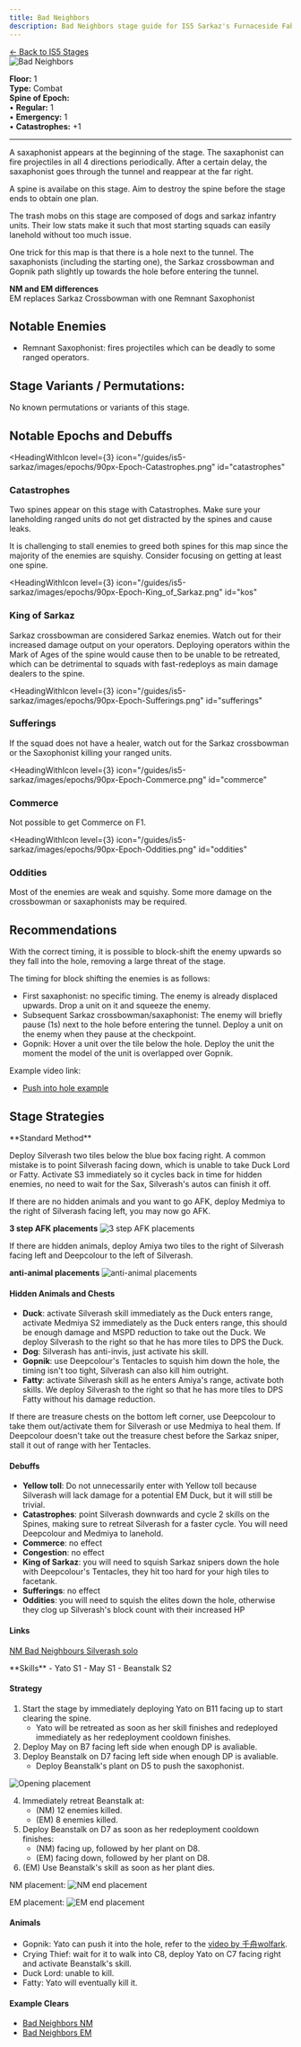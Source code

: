 ```yaml
---
title: Bad Neighbors
description: Bad Neighbors stage guide for IS5 Sarkaz's Furnaceside Fables
---
```


<div class="back-button-container">
  <a href="/is5-sarkaz/stages/" class="back-button">
    <span class="back-arrow">←</span>
    <span class="back-text">Back to IS5 Stages</span>
  </a>
</div>


<img src="/stages/is5/bad-neighbors.png" alt="Bad Neighbors" />

**Floor:** 1  
**Type:** Combat  
**Spine of Epoch:**<br />
• **Regular:** 1<br />
• **Emergency:** 1<br />
• **Catastrophes:** +1

---

<StrategySection title="Stage Analysis" author="Danger_Asian" defaultOpen={true}>
A saxaphonist appears at the beginning of the stage. The saxaphonist can fire projectiles in all 4 directions periodically. After a certain delay, the saxaphonist goes through the tunnel and reappear at the far right. 

A spine is availabe on this stage. Aim to destroy the spine before the stage ends to obtain one plan. 

The trash mobs on this stage are composed of dogs and sarkaz infantry units. Their low stats make it such that most starting squads can easily lanehold without too much issue. 

One trick for this map is that there is a hole next to the tunnel. The saxaphonists (including the starting one), the Sarkaz crossbowman and Gopnik path slightly up towards the hole before entering the tunnel. 


**NM and EM differences**\
EM replaces Sarkaz Crossbowman with one Remnant Saxophonist

## Notable Enemies
* Remnant Saxophonist: fires projectiles which can be deadly to some ranged operators.

## Stage Variants / Permutations:
No known permutations or variants of this stage. 


## Notable Epochs and Debuffs
<HeadingWithIcon
  level={3}
  icon="/guides/is5-sarkaz/images/epochs/90px-Epoch-Catastrophes.png"
  id="catastrophes"
>
  ### Catastrophes
</HeadingWithIcon>

Two spines appear on this stage with Catastrophes. Make sure your laneholding ranged units do not get distracted by the spines and cause leaks.

It is challenging to stall enemies to greed both spines for this map since the majority of the enemies are squishy. Consider focusing on getting at least one spine.

<HeadingWithIcon
  level={3}
  icon="/guides/is5-sarkaz/images/epochs/90px-Epoch-King_of_Sarkaz.png"
  id="kos"
>
  ### King of Sarkaz
</HeadingWithIcon>

Sarkaz crossbowman are considered Sarkaz enemies. Watch out for their increased damage output on your operators. 
Deploying operators within the Mark of Ages of the spine would cause then to be unable to be retreated, which can be detrimental to squads with fast-redeploys as main damage dealers to the spine. 

<HeadingWithIcon
  level={3}
  icon="/guides/is5-sarkaz/images/epochs/90px-Epoch-Sufferings.png"
  id="sufferings"
>
  ### Sufferings
</HeadingWithIcon>

If the squad does not have a healer, watch out for the Sarkaz crossbowman or the Saxophonist killing your ranged units. 

<HeadingWithIcon
  level={3}
  icon="/guides/is5-sarkaz/images/epochs/90px-Epoch-Commerce.png"
  id="commerce"
>
  ### Commerce
</HeadingWithIcon>

Not possible to get Commerce on F1.

<HeadingWithIcon
  level={3}
  icon="/guides/is5-sarkaz/images/epochs/90px-Epoch-Oddities.png"
  id="oddities"
>
  ### Oddities
</HeadingWithIcon>

Most of the enemies are weak and squishy. Some more damage on the crossbowman or saxaphonists may be required.

## Recommendations
With the correct timing, it is possible to block-shift the enemy upwards so they fall into the hole, removing a large threat of the stage. 

The timing for block shifting the enemies is as follows: 
* First saxaphonist: no specific timing. The enemy is already displaced upwards. Drop a unit on it and squeeze the enemy.
* Subsequent Sarkaz crossbowman/saxaphonist: The enemy will briefly pause (1s) next to the hole before entering the tunnel. Deploy a unit on the enemy when they pause at the checkpoint. 
* Gopnik: Hover a unit over the tile below the hole. Deploy the unit the moment the model of the unit is overlapped over Gopnik. 

Example video link:
* <a href="https://b23.tv/Hzz7HIl" target="_blank" rel="noopener noreferrer">Push into hole example</a>

</StrategySection>

## Stage Strategies

<StrategySection title="Vanguard / Guard Strategy" author="Mei of May">
  **Standard Method**

  Deploy Silverash two tiles below the blue box facing right. A common mistake is to point Silverash facing down, which is unable to take Duck Lord or Fatty. Activate S3 immediately so it cycles back in time for hidden enemies, no need to wait for the Sax, Silverash's autos can finish it off.

  If there are no hidden animals and you want to go AFK, deploy Medmiya to the right of Silverash facing left, you may now go AFK.

  **3 step AFK placements**
  <img src="/guides/is5-sarkaz/stage-guides/bad-neighbors/vgg-strategy/3-step-afk-placements.png" alt="3 step AFK placements" />

  If there are hidden animals, deploy Amiya two tiles to the right of Silverash facing left and Deepcolour to the left of Silverash.

  **anti-animal placements**
  <img src="/guides/is5-sarkaz/stage-guides/bad-neighbors/vgg-strategy/anti-animal-placements.png" alt="anti-animal placements" />

  #### Hidden Animals and Chests

  - **Duck**: activate Silverash skill immediately as the Duck enters range, activate Medmiya S2 immediately as the Duck enters range, this should be enough damage and MSPD reduction to take out the Duck. We deploy Silverash to the right so that he has more tiles to DPS the Duck.
  - **Dog**: Silverash has anti-invis, just activate his skill.
  - **Gopnik**: use Deepcolour's Tentacles to squish him down the hole, the timing isn't too tight, Silverash can also kill him outright.
  - **Fatty**: activate Silverash skill as he enters Amiya's range, activate both skills. We deploy Silverash to the right so that he has more tiles to DPS Fatty without his damage reduction.

  If there are treasure chests on the bottom left corner, use Deepcolour to take them out/activate them for Silverash or use Medmiya to heal them. If Deepcolour doesn't take out the treasure chest before the Sarkaz sniper, stall it out of range with her Tentacles.

  #### Debuffs

  - **Yellow toll**: Do not unnecessarily enter with Yellow toll because Silverash will lack damage for a potential EM Duck, but it will still be trivial.
  - **Catastrophes**: point Silverash downwards and cycle 2 skills on the Spines, making sure to retreat Silverash for a faster cycle. You will need Deepcolour and Medmiya to lanehold.
  - **Commerce**: no effect
  - **Congestion**: no effect
  - **King of Sarkaz**: you will need to squish Sarkaz snipers down the hole with Deepcolour's Tentacles, they hit too hard for your high tiles to facetank.
  - **Sufferings**: no effect
  - **Oddities**: you will need to squish the elites down the hole, otherwise they clog up Silverash's block count with their increased HP

  #### Links
  <a href="https://www.youtube.com/watch?v=DdIjY1tH3ts" target="_blank" rel="noopener noreferrer">NM Bad Neighbours Silverash solo</a>
</StrategySection>


<StrategySection title="Soul Escort Strategy" author="Die Alive">
**Skills**
- Yato S1
- May S1
- Beanstalk S2

#### Strategy
1. Start the stage by immediately deploying Yato on B11 facing up to start clearing the spine.
   - Yato will be retreated as soon as her skill finishes and redeployed immediately as her redeployment cooldown finishes.
2. Deploy May on B7 facing left side when enough DP is avaliable.
3. Deploy Beanstalk on D7 facing left side when enough DP is avaliable.
   - Deploy Beanstalk's plant on D5 to push the saxophonist.

<img src="/guides/is5-sarkaz/stage-guides/bad-neighbors/soul-escort-strategy/opening-placement.png" alt="Opening placement" />

4. Immediately retreat Beanstalk at:
   - (NM) 12 enemies killed.
   - (EM) 8 enemies killed.
5. Deploy Beanstalk on D7 as soon as her redeployment cooldown finishes:
   - (NM) facing up, followed by her plant on D8.
   - (EM) facing down, followed by her plant on D8.
6. (EM) Use Beanstalk's skill as soon as her plant dies.

NM placement:
<img src="/guides/is5-sarkaz/stage-guides/bad-neighbors/soul-escort-strategy/nm-end-placement.png" alt="NM end placement" />

EM placement:
<img src="/guides/is5-sarkaz/stage-guides/bad-neighbors/soul-escort-strategy/em-end-placement.png" alt="EM end placement" />


#### Animals
- Gopnik: Yato can push it into the hole, refer to the <a href="https://b23.tv/Hzz7HIl" target="_blank" rel="noopener noreferrer">video by 千舟wolfark</a>.
- Crying Thief: wait for it to walk into C8, deploy Yato on C7 facing right and activate Beanstalk's skill.
- Duck Lord: unable to kill.
- Fatty: Yato will eventually kill it.

#### Example Clears
* <a href="https://youtu.be/kpIZSROgZ00?si=oz4MnTlabnoj6iUt" target="_blank" rel="noopener noreferrer">Bad Neighbors NM</a>
* <a href="https://youtu.be/kpIZSROgZ00?si=CdxFjwa6DqY3NU6-&t=125" target="_blank" rel="noopener noreferrer">Bad Neighbors EM</a>
</StrategySection>
